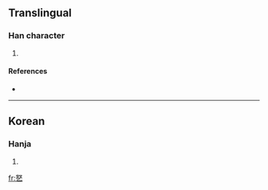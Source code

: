 ==Translingual==

===Han character===
{{Han char|rn=5|rad=乙|as=05|sn=6|four=|canj=女水弓 (VEN)}}

# {{defn|Han}}

====References====
* {{Han ref|kx=0084.141|dkj=|dj=|hdz=|uh=3410|ud=13328|bh=|bd=}}

----

==Korean==

===Hanja===
{{ko-hanja|hangeul=놀|rv=nol|mr=nol|y=nol}}

# {{defn|Korean}}

[[fr:㐐]]